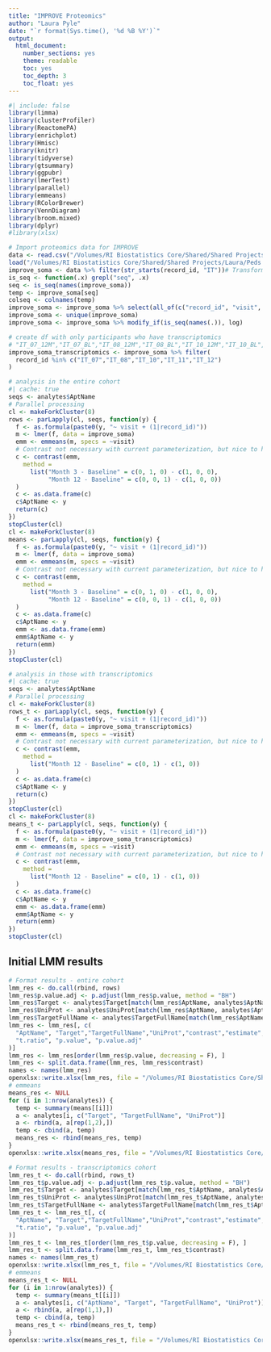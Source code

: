 ```yaml
---
title: "IMPROVE Proteomics"
author: "Laura Pyle"
date: "`r format(Sys.time(), '%d %B %Y')`"
output:
  html_document:
    number_sections: yes
    theme: readable
    toc: yes
    toc_depth: 3
    toc_float: yes
---
```


```r
#| include: false
library(limma)
library(clusterProfiler)
library(ReactomePA)
library(enrichplot)
library(Hmisc)
library(knitr)
library(tidyverse)
library(gtsummary)
library(ggpubr)
library(lmerTest)
library(parallel)
library(emmeans)
library(RColorBrewer)
library(VennDiagram)
library(broom.mixed)
library(dplyr)
#library(xlsx)
```

```r
# Import proteomics data for IMPROVE
data <- read.csv("/Volumes/RI Biostatistics Core/Shared/Shared Projects/Laura/Peds Endo/Petter Bjornstad/Data Harmonization/Data Clean/soma_harmonized_dataset.csv")
load("/Volumes/RI Biostatistics Core/Shared/Shared Projects/Laura/Peds Endo/Petter Bjornstad/Data Harmonization/Combined SomaScan/analytes.Rdata")
improve_soma <- data %>% filter(str_starts(record_id, "IT"))# Transform
is_seq <- function(.x) grepl("seq", .x)
seq <- is_seq(names(improve_soma))
temp <- improve_soma[seq]
colseq <- colnames(temp)
improve_soma <- improve_soma %>% select(all_of(c("record_id", "visit", colseq)))
improve_soma <- unique(improve_soma)
improve_soma <- improve_soma %>% modify_if(is_seq(names(.)), log)

# create df with only participants who have transcriptomics
# "IT_07_12M","IT_07_BL","IT_08_12M","IT_08_BL","IT_10_12M","IT_10_BL","IT_11_12M","IT_11_BL","IT_12_12M","IT_12_BL
improve_soma_transcriptomics <- improve_soma %>% filter(
  record_id %in% c("IT_07","IT_08","IT_10","IT_11","IT_12")
)
```

```r
# analysis in the entire cohort
#| cache: true
seqs <- analytes$AptName
# Parallel processing
cl <- makeForkCluster(8)
rows <- parLapply(cl, seqs, function(y) {
  f <- as.formula(paste0(y, "~ visit + (1|record_id)"))
  m <- lmer(f, data = improve_soma)
  emm <- emmeans(m, specs = ~visit)
  # Contrast not necessary with current parameterization, but nice to have written
  c <- contrast(emm,
    method =
      list("Month 3 - Baseline" = c(0, 1, 0) - c(1, 0, 0),
           "Month 12 - Baseline" = c(0, 0, 1) - c(1, 0, 0))
  )
  c <- as.data.frame(c)
  c$AptName <- y
  return(c)
})
stopCluster(cl)
cl <- makeForkCluster(8)
means <- parLapply(cl, seqs, function(y) {
  f <- as.formula(paste0(y, "~ visit + (1|record_id)"))
  m <- lmer(f, data = improve_soma)
  emm <- emmeans(m, specs = ~visit)
  # Contrast not necessary with current parameterization, but nice to have written
  c <- contrast(emm,
    method =
      list("Month 3 - Baseline" = c(0, 1, 0) - c(1, 0, 0),
           "Month 12 - Baseline" = c(0, 0, 1) - c(1, 0, 0))
  )
  c <- as.data.frame(c)
  c$AptName <- y
  emm <- as.data.frame(emm)
  emm$AptName <- y
  return(emm)
})
stopCluster(cl)

# analysis in those with transcriptomics
#| cache: true
seqs <- analytes$AptName
# Parallel processing
cl <- makeForkCluster(8)
rows_t <- parLapply(cl, seqs, function(y) {
  f <- as.formula(paste0(y, "~ visit + (1|record_id)"))
  m <- lmer(f, data = improve_soma_transcriptomics)
  emm <- emmeans(m, specs = ~visit)
  # Contrast not necessary with current parameterization, but nice to have written
  c <- contrast(emm,
    method =
      list("Month 12 - Baseline" = c(0, 1) - c(1, 0))
  )
  c <- as.data.frame(c)
  c$AptName <- y
  return(c)
})
stopCluster(cl)
cl <- makeForkCluster(8)
means_t <- parLapply(cl, seqs, function(y) {
  f <- as.formula(paste0(y, "~ visit + (1|record_id)"))
  m <- lmer(f, data = improve_soma_transcriptomics)
  emm <- emmeans(m, specs = ~visit)
  # Contrast not necessary with current parameterization, but nice to have written
  c <- contrast(emm,
    method =
      list("Month 12 - Baseline" = c(0, 1) - c(1, 0))
  )
  c <- as.data.frame(c)
  c$AptName <- y
  emm <- as.data.frame(emm)
  emm$AptName <- y
  return(emm)
})
stopCluster(cl)
```

## Initial LMM results

```r
# Format results - entire cohort
lmm_res <- do.call(rbind, rows)
lmm_res$p.value.adj <- p.adjust(lmm_res$p.value, method = "BH")
lmm_res$Target <- analytes$Target[match(lmm_res$AptName, analytes$AptName)]
lmm_res$UniProt <- analytes$UniProt[match(lmm_res$AptName, analytes$AptName)]
lmm_res$TargetFullName <- analytes$TargetFullName[match(lmm_res$AptName, analytes$AptName)]
lmm_res <- lmm_res[, c(
  "AptName", "Target","TargetFullName","UniProt","contrast","estimate", "SE", "df",
  "t.ratio", "p.value", "p.value.adj"
)]
lmm_res <- lmm_res[order(lmm_res$p.value, decreasing = F), ]
lmm_res <- split.data.frame(lmm_res, lmm_res$contrast)
names <- names(lmm_res)
openxlsx::write.xlsx(lmm_res, file = "/Volumes/RI Biostatistics Core/Shared/Shared Projects/Laura/Peds Endo/Petter Bjornstad/IMPROVE T2D/Results/IMPROVE Somalogic results.xlsx", sheetName=names)
# emmeans
means_res <- NULL
for (i in 1:nrow(analytes)) {
  temp <- summary(means[[i]])
  a <- analytes[i, c("Target", "TargetFullName", "UniProt")]
  a <- rbind(a, a[rep(1,2),])
  temp <- cbind(a, temp)
  means_res <- rbind(means_res, temp)
}
openxlsx::write.xlsx(means_res, file = "/Volumes/RI Biostatistics Core/Shared/Shared Projects/Laura/Peds Endo/Petter Bjornstad/IMPROVE T2D/Results/IMPROVE emmeans.xlsx")

# Format results - transcriptomics cohort
lmm_res_t <- do.call(rbind, rows_t)
lmm_res_t$p.value.adj <- p.adjust(lmm_res_t$p.value, method = "BH")
lmm_res_t$Target <- analytes$Target[match(lmm_res_t$AptName, analytes$AptName)]
lmm_res_t$UniProt <- analytes$UniProt[match(lmm_res_t$AptName, analytes$AptName)]
lmm_res_t$TargetFullName <- analytes$TargetFullName[match(lmm_res_t$AptName, analytes$AptName)]
lmm_res_t <- lmm_res_t[, c(
  "AptName", "Target","TargetFullName","UniProt","contrast","estimate", "SE", "df",
  "t.ratio", "p.value", "p.value.adj"
)]
lmm_res_t <- lmm_res_t[order(lmm_res_t$p.value, decreasing = F), ]
lmm_res_t <- split.data.frame(lmm_res_t, lmm_res_t$contrast)
names <- names(lmm_res_t)
openxlsx::write.xlsx(lmm_res_t, file = "/Volumes/RI Biostatistics Core/Shared/Shared Projects/Laura/Peds Endo/Petter Bjornstad/IMPROVE T2D/Results/IMPROVE Somalogic results transcriptomics cohort.xlsx", sheetName=names)
# emmeans
means_res_t <- NULL
for (i in 1:nrow(analytes)) {
  temp <- summary(means_t[[i]])
  a <- analytes[i, c("AptName", "Target", "TargetFullName", "UniProt")]
  a <- rbind(a, a[rep(1,1),])
  temp <- cbind(a, temp)
  means_res_t <- rbind(means_res_t, temp)
}
openxlsx::write.xlsx(means_res_t, file = "/Volumes/RI Biostatistics Core/Shared/Shared Projects/Laura/Peds Endo/Petter Bjornstad/IMPROVE T2D/Results/IMPROVE emmeans transcriptomics cohort.xlsx")
```



